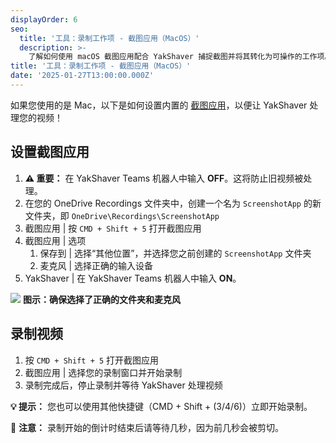 ```yaml
---
displayOrder: 6
seo:
  title: '工具：录制工作项 - 截图应用（MacOS）'
  description: >-
    了解如何使用 macOS 截图应用配合 YakShaver 捕捉截图并将其转化为可操作的工作项。
title: '工具：录制工作项 - 截图应用（MacOS）'
date: '2025-01-27T13:00:00.000Z'
---
```


如果您使用的是 Mac，以下是如何设置内置的 [截图应用](https://support.apple.com/en-au/guide/mac-help/mh26782/mac)，以便让 YakShaver 处理您的视频！

## 设置截图应用

1. **⚠️ 重要：** 在 YakShaver Teams 机器人中输入 **OFF**。这将防止旧视频被处理。
2. 在您的 OneDrive Recordings 文件夹中，创建一个名为 `ScreenshotApp` 的新文件夹，即 `OneDrive\Recordings\ScreenshotApp`
3. 截图应用 | 按 `CMD + Shift + 5` 打开截图应用
4. 截图应用 | 选项
   1. 保存到 | 选择“其他位置”，并选择您之前创建的 `ScreenshotApp` 文件夹
   2. 麦克风 | 选择正确的输入设备
5. YakShaver | 在 YakShaver Teams 机器人中输入 **ON**。

![](/zh/YakShaver/Docs/Screenshot-App-Settings.png)
**图示：确保选择了正确的文件夹和麦克风**

## 录制视频

1. 按 `CMD + Shift + 5` 打开截图应用
2. 截图应用 | 选择您的录制窗口并开始录制
3. 录制完成后，停止录制并等待 YakShaver 处理视频

**💡 提示：** 您也可以使用其他快捷键（CMD + Shift + (3/4/6)）立即开始录制。

📄 **注意：** 录制开始的倒计时结束后请等待几秒，因为前几秒会被剪切。